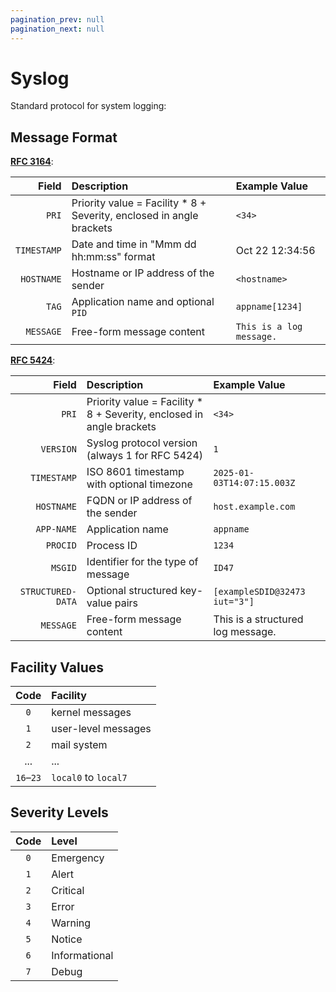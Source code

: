 ```yaml
---
pagination_prev: null
pagination_next: null
---
```


# Syslog

Standard protocol for system logging:

## Message Format

[**RFC 3164**](https://www.rfc-editor.org/rfc/rfc3164.html):

|Field| Description|Example Value|
|--:|:--|:--|
|`PRI`|Priority value = Facility * 8 + Severity, enclosed in angle brackets|`<34>`|
|`TIMESTAMP`|Date and time in "Mmm dd hh:mm:ss" format|Oct 22 12:34:56|
|`HOSTNAME`|Hostname or IP address of the sender|`<hostname>`|
|`TAG`|Application name and optional `PID`| `appname[1234]`|
|`MESSAGE`|Free-form message content|`This is a log message.`|

[**RFC 5424**](https://www.rfc-editor.org/rfc/rfc3164):

|Field|Description|Example Value|
|--:|:--|:--|
|`PRI`|Priority value = Facility * 8 + Severity, enclosed in angle brackets|`<34>`|
|`VERSION`|Syslog protocol version (always 1 for RFC 5424)|`1`|
|`TIMESTAMP`|ISO 8601 timestamp with optional timezone|`2025-01-03T14:07:15.003Z`|
|`HOSTNAME`|FQDN or IP address of the sender|`host.example.com`|
|`APP-NAME`|Application name|`appname`|
|`PROCID`|Process ID|`1234`|
|`MSGID`|Identifier for the type of message|`ID47`|
|`STRUCTURED-DATA`|Optional structured key-value pairs|`[exampleSDID@32473 iut="3"]`|
|`MESSAGE`|Free-form message content|This is a structured log message.|

## Facility Values

|Code|Facility|
|:-:|:--|
|`0`|kernel messages|
|`1`|user-level messages|
|`2`|mail system|
|...|...|
|`16`–`23`|`local0` to `local7`|

## Severity Levels

|Code|Level|
|:-:|:--|
|`0`|Emergency|
|`1`|Alert|
|`2`|Critical|
|`3`|Error|
|`4`|Warning|
|`5`|Notice|
|`6`|Informational|
|`7`|Debug|
